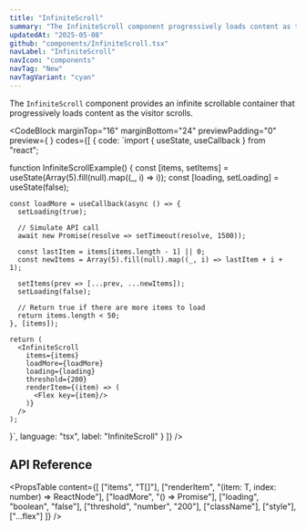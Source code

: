 ```yaml
---
title: "InfiniteScroll"
summary: "The InfiniteScroll component progressively loads content as the visitor scrolls."
updatedAt: "2025-05-08"
github: "components/InfiniteScroll.tsx"
navLabel: "InfiniteScroll"
navIcon: "components"
navTag: "New"
navTagVariant: "cyan"
---
```


The `InfiniteScroll` component provides an infinite scrollable container that progressively loads content as the visitor scrolls.

<CodeBlock
  marginTop="16"
  marginBottom="24"
  previewPadding="0"
  preview={
    <InfiniteScrollExample />
  }
  codes={[
    {
      code:
`import { useState, useCallback } from "react";

function InfiniteScrollExample() {
    const [items, setItems] = useState(Array(5).fill(null).map((_, i) => i));
    const [loading, setLoading] = useState(false);
    
    const loadMore = useCallback(async () => {
      setLoading(true);
      
      // Simulate API call
      await new Promise(resolve => setTimeout(resolve, 1500));
      
      const lastItem = items[items.length - 1] || 0;
      const newItems = Array(5).fill(null).map((_, i) => lastItem + i + 1);
      
      setItems(prev => [...prev, ...newItems]);
      setLoading(false);
      
      // Return true if there are more items to load
      return items.length < 50;
    }, [items]);
    
    return (
      <InfiniteScroll
        items={items}
        loadMore={loadMore}
        loading={loading}
        threshold={200}
        renderItem={(item) => (
          <Flex key={item}/>
        )}
      />
    );
}`,
      language: "tsx",
      label: "InfiniteScroll"
    }
  ]}
/>

## API Reference

<PropsTable
  content={[
    ["items", "T[]"],
    ["renderItem", "(item: T, index: number) => ReactNode"],
    ["loadMore", "() => Promise<boolean>"],
    ["loading", "boolean", "false"],
    ["threshold", "number", "200"],
    ["className"],
    ["style"],
    ["...flex"]
  ]}
/>
